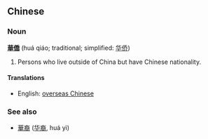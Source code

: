==Chinese==
===Noun===
'''[[華]][[僑]]''' (huá qiáo; traditional; simplified: [[华侨]])

# Persons who live outside of China but have Chinese nationality.

====Translations====
*English: [[overseas Chinese]]<!-- yes, it actually is idiomatic -->

===See also===
*[[華裔]] ([[华裔]], huá yì)